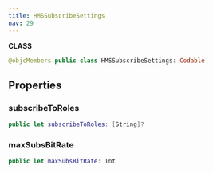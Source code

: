 ```yaml
---
title: HMSSubscribeSettings
nav: 29
---
```


**CLASS**
```swift
@objcMembers public class HMSSubscribeSettings: Codable
```
## Properties
### subscribeToRoles
```swift
public let subscribeToRoles: [String]?
```
### maxSubsBitRate
```swift
public let maxSubsBitRate: Int
```
